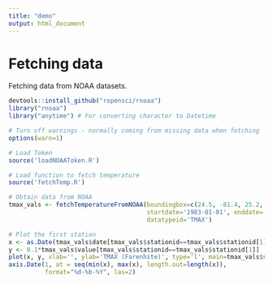 ```yaml
---
title: "demo"
output: html_document
---
```


# Fetching data

Fetching data from NOAA datasets.

```r
devtools::install_github("ropensci/rnoaa")
library("rnoaa")
library("anytime") # For converting character to Datetime

# Turn off warnings - normally coming from missing data when fetching
options(warn=1)

# Load Token
source('loadNOAAToken.R')

# Load function to fetch temperature
source('fetchTemp.R')

# Obtain data from NOAA
tmax_vals <- fetchTemperatureFromNOAA(boundingbox=c(24.5, -81.4, 25.2, -80.3), 
                                      startdate='1983-01-01', enddate='1983-01-10',
                                      datatypeid='TMAX')

# Plot the first station
x <- as.Date(tmax_vals$date[tmax_vals$stationid==tmax_vals$stationid[1]])
y <- 0.1*tmax_vals$value[tmax_vals$stationid==tmax_vals$stationid[1]]
plot(x, y, xlab='', ylab='TMAX (Farenhite)', type='l', main=tmax_vals$stationid[1], xaxt='n')
axis.Date(1, at = seq(min(x), max(x), length.out=length(x)),
          format="%d-%b-%Y", las=2)
```